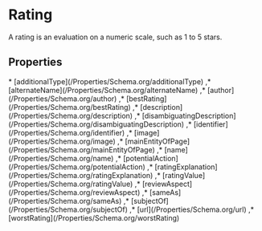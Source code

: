 # Rating

A rating is an evaluation on a numeric scale, such as 1 to 5 stars.

## Properties

<Grid>
* [additionalType](/Properties/Schema.org/additionalType)
,* [alternateName](/Properties/Schema.org/alternateName)
,* [author](/Properties/Schema.org/author)
,* [bestRating](/Properties/Schema.org/bestRating)
,* [description](/Properties/Schema.org/description)
,* [disambiguatingDescription](/Properties/Schema.org/disambiguatingDescription)
,* [identifier](/Properties/Schema.org/identifier)
,* [image](/Properties/Schema.org/image)
,* [mainEntityOfPage](/Properties/Schema.org/mainEntityOfPage)
,* [name](/Properties/Schema.org/name)
,* [potentialAction](/Properties/Schema.org/potentialAction)
,* [ratingExplanation](/Properties/Schema.org/ratingExplanation)
,* [ratingValue](/Properties/Schema.org/ratingValue)
,* [reviewAspect](/Properties/Schema.org/reviewAspect)
,* [sameAs](/Properties/Schema.org/sameAs)
,* [subjectOf](/Properties/Schema.org/subjectOf)
,* [url](/Properties/Schema.org/url)
,* [worstRating](/Properties/Schema.org/worstRating)

</Grid>

